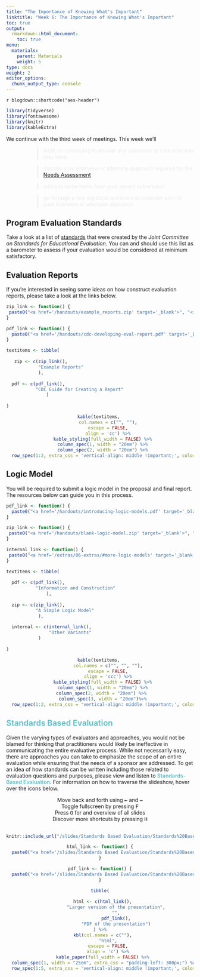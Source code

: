 ```yaml
---
title: "The Importance of Knowing What's Important"
linktitle: "Week 6: The Importance of Knowing What's Important"
toc: true
output:
  rmarkdown::html_document:
    toc: true
menu:
  materials:
    parent: Materials
    weight: 5
type: docs
weight: 2
editor_options: 
  chunk_output_type: console
---
```


`r blogdown::shortcode("aes-header")`


```r
library(tidyverse)
library(fontawesome)
library(knitr)
library(kableExtra)
```

We continue with the third week of meetings. This week we'll

<div style="padding-left: 60px;">

> <span style="color:#eaeaea">work on continuing to answer any questions or concerns you may have</span>

> <span style="color:#eaeaea">discuss your interview or alternate approach required for the [Needs Assessment](/deliverables/02-needs-assessment/)</span>

> <span style="color:#eaeaea">address some items from your recent submission</span>

> <span style="color:#eaeaea">go through a few logistical questions to consider prior to your interview or alternate approach</span>

</div>

## Program Evaluation Standards

Take a look at a list of [standards](https://jcsee.org/program/) that were created by the <i>Joint Committee on Standards for Educational Evaluation</i>. You can and should use this list as a barometer to assess if your evaluation would be considered at minimum satisfactory.  

## Evaluation Reports

If you're interested in seeing some ideas on how construct evaluation reports, please take a look at the links below.

```r

zip_link <- function() {
 paste0("<a href='/handouts/example_reports.zip' target='_blank'>", "<img src='/logos/zip-ico.png' alt='Example Reports' width='35'>", "</a>")
}

pdf_link <- function() {
  paste0("<a href='/handouts/cdc-developing-eval-report.pdf' target='_blank'>", "<img src='/logos/pdf-ico.png' alt='CDC Guide for Creating a Report' width='35'>", "</a>")
}

textitems <- tibble(
  
   zip <- c(zip_link(),
            "Example Reports"
            ),
   
  pdf <- c(pdf_link(),
           "CDC Guide for Creating a Report"
               )
  
)

```

<center>
```r
kable(textitems, 
      col.names = c("", ""),
      escape = FALSE,
      align = 'cc') %>%
  kable_styling(full_width = FALSE) %>%
  column_spec(1, width = "20em") %>%
  column_spec(2, width = "20em") %>%
  row_spec(1:2, extra_css = 'vertical-align: middle !important;', color = "#ffffff", background = "transparent") 
```
</center>


## Logic Model

You will be required to submit a logic model in the proposal and final report. The resources below can guide you in this process.

```r

pdf_link <- function() {
  paste0("<a href='/handouts/introducing-logic-models.pdf' target='_blank'>", "<img src='/logos/pdf-ico.png' alt='Slack icon' width='35'>", "</a>")
}

zip_link <- function() {
 paste0("<a href='/handouts/blank-logic-model.zip' target='_blank'>", "<img src='/logos/zip-ico.png' alt='Slack icon' width='35'>", "</a>")
}

internal_link <- function() {
 paste0("<a href='/extras/06-extras/#more-logic-models' target='_blank'>", "<img src='/logos/html-ico.png' alt='Slack icon' width='35'>", "</a>")
}

textitems <- tibble(
  
  pdf <- c(pdf_link(),
           "Information and Construction"
               ),
  
  zip <- c(zip_link(),
           "A Simple Logic Model"
            ),
  
  internal <- c(internal_link(),
                "Other Variants"
            )
  
)

```

<center>
```r
kable(textitems, 
      col.names = c("", "", ""),
      escape = FALSE,
      align = 'ccc') %>%
  kable_styling(full_width = FALSE) %>%
  column_spec(1, width = "20em") %>%
  column_spec(2, width = "20em") %>% 
  column_spec(3, width = "20em")%>%
  row_spec(1:2, extra_css = 'vertical-align: middle !important;', color = "#ffffff", background = "transparent") 
```
</center>


## <span style="color:#6ac4cd;font-weight:bold">Standards Based Evaluation</span>

Given the varying types of evaluators and approaches, you would not be blamed for thinking that practitioners would likely be ineffective in communicating the entire evaluative process. While not necessarily easy, there are approaches you can take to emphasize the scope of an entire evaluation while ensuring that the needs of a sponsor are addressed. To get an idea of how standards can be written including those related to evaluation questions and purposes, please view and listen to <span style="color:#6ac4cd;font-weight:bold">Standards-Based Evaluation</span>. For information on how to traverse the slideshow, hover over the icons below.

```{=html}
<center>
<div class="wrapper">
    <div class="icon leftright">
      <div class="tooltip"><span style=width:200px;>Move back and forth using <kbd>←</kbd> and <kbd>→</kbd></span></div>
      <span><i class="fas fa-map-signs"></i></span></div>
    <div class="icon info">
      <div class="tooltip"><span style=width:200px;>Toggle fullscreen by pressing <kbd>F</kbd></span></div>
      <span><i class="fas fa-expand-alt"></i></span>
    </div><div class="icon github">
      <div class="tooltip"><span style=width:200px;>Press <kbd>O</kbd> for and overview of all slides</span></div>
      <span><i class="far fa-images"></i></span>
    </div><div class="icon youtube">
      <div class="tooltip"><span style=width:200px;>Discover more shortcuts by pressing <kbd>H</kbd></span></div>
      <span><i class="fas fa-info-circle"></i></span>
    </div>
</div>
</center>
<br>
```

<center>
<div class="holder">

<div class="bigcol">
```r
knitr::include_url("/slides/Standards Based Evaluation/Standards%20Based%20Evaluation.html")
```
</div>

<div class="smallcol">
```r

html_link <- function() {
  paste0("<a href='/slides/Standards Based Evaluation/Standards%20Based%20Evaluation.html' target='_blank'>", "<img src='/logos/web-ico.png' alt='SBE Page' width='35'>", "</a>")
}

pdf_link <- function() {
  paste0("<a href='/slides/Standards Based Evaluation/Standards%20Based%20Evaluation.pdf' target='_blank'>", "<img src='/logos/pdf-ico.png' alt='SBE PDF' width='35'>", "</a>")
}

tibble(
  
  html <- c(html_link(),
            "Larger version of the presentation",
            "",
            pdf_link(),
            "PDF of the presentation")
) %>%
  kbl(col.names = c(""),
      "html",
      escape = FALSE,
      align = 'c') %>%
  kable_paper(full_width = FALSE) %>%
  column_spec(1, width = "25em", extra_css = "padding-left: 300px;") %>%
  row_spec(1:5, extra_css = 'vertical-align: middle !important;', color = "#ffffff", background = "transparent") 
```
</div>

</div>

<div class="clear">
</div>
</center>
